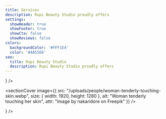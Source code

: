```yaml
---
title: Services
description: Rupi Beauty Studio proudly offers
settings:
  showHeader: true
  showFooter: true
  showCta: false
  showReviews: false
colors:
  backgroundColor: '#FFF1E4'
  color: '#4A5568'
seo:
  title: Rupi Beauty Studio
  description: Rupi Beauty Studio proudly offers
---
```


<section
  title="Rupi Logo Full"
  settings={{
    width: "full",
    backgroundColor: "#FFF1E4",
    color: "#4A5568",
    spacing: { px: "" }
  }}
  body={<>
    <logo title="Rupi Beauty Studio Logo" />
  </>}
/>

<sectionCover
  image={{
    src: "/uploads/people/woman-tenderly-touching-skin.webp",
    size: { width: 1920, height: 1280 },
    alt: "Woman tenderly touching her skin",
    attr: "Image by nakaridore on Freepik"
  }}
/>

<section
  title="Root Service Menu"
  settings={{ backgroundColor: "bg", color: "text" }}
  body={<>
    <serviceMenu
    title="Eyebrows, Skin-Care, Hair-Removal, Addons"
    relatedServices={[
    { service: "_content/categories/eyebrows.mdx" },
    { service: "_content/categories/skin-care.mdx" },
    { service: "_content/categories/hair-removal.mdx" },
    { service: "_content/categories/addons.mdx" }
    ]}
    />
  </>}
/>

